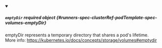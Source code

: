 


<details className="config-field" data-expandable="true" open>
<summary>

##### `emptyDir` <span className="config-field-required" data-required="false">required</span> <span className="config-field-type">object</span> <span className="config-field-default"></span> <span className="config-field-enum"></span> {#runners-spec-clusterRef-podTemplate-spec-volumes-emptyDir}

emptyDir represents a temporary directory that shares a pod's lifetime.
More info: https://kubernetes.io/docs/concepts/storage/volumes#emptydir

</summary>

<PartialEmptyDirreference />


</details>
